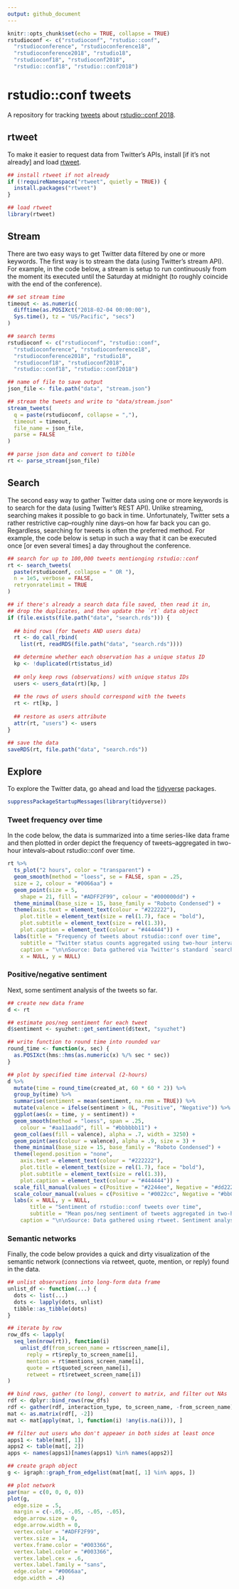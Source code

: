 ```yaml
---
output: github_document
---
```


```r
knitr::opts_chunk$set(echo = TRUE, collapse = TRUE)
rstudioconf <- c("rstudioconf", "rstudio::conf", 
  "rstudioconference", "rstudioconference18", 
  "rstudioconference2018", "rstudio18", 
  "rstudioconf18", "rstudioconf2018", 
  "rstudio::conf18", "rstudio::conf2018")
```

# rstudio::conf tweets

A repository for tracking [tweets](https://twitter.com/hashtag/rstudioconf?f=tweets&vertical=default&src=hash) about [rstudio::conf 2018](https://www.rstudio.com/conference/).

## rtweet

To make it easier to request data from Twitter's APIs, install [if it's not already] and load [rtweet](http://rtweet.info).

```r
## install rtweet if not already
if (!requireNamespace("rtweet", quietly = TRUE)) {
  install.packages("rtweet")
}

## load rtweet
library(rtweet)
```

## Stream

There are two easy ways to get Twitter data filtered by one or more keywords. The first way is to stream the data (using Twitter's stream API). For example, in the code below, a stream is setup to run continuously from the moment its executed until the Saturday at midnight (to roughly coincide with the end of the conference).

```r
## set stream time
timeout <- as.numeric(
  difftime(as.POSIXct("2018-02-04 00:00:00"),
  Sys.time(), tz = "US/Pacific", "secs")
)

## search terms
rstudioconf <- c("rstudioconf", "rstudio::conf", 
  "rstudioconference", "rstudioconference18", 
  "rstudioconference2018", "rstudio18", 
  "rstudioconf18", "rstudioconf2018", 
  "rstudio::conf18", "rstudio::conf2018")

## name of file to save output
json_file <- file.path("data", "stream.json")

## stream the tweets and write to "data/stream.json"
stream_tweets(
  q = paste(rstudioconf, collapse = ","), 
  timeout = timeout,
  file_name = json_file,
  parse = FALSE
)

## parse json data and convert to tibble
rt <- parse_stream(json_file)
```

## Search

The second easy way to gather Twitter data using one or more keywords is to search for the data (using Twitter's REST API). Unlike streaming, searching makes it possible to go back in time. Unfortunately, Twitter sets a rather restrictive cap–roughly nine days–on how far back you can go. Regardless, searching for tweets is often the preferred method. For example, the code below is setup in such a way that it can be executed once [or even several times] a day throughout the conference.

```r
## search for up to 100,000 tweets mentionging rstudio::conf
rt <- search_tweets(
  paste(rstudioconf, collapse = " OR "), 
  n = 1e5, verbose = FALSE,
  retryonratelimit = TRUE
)

## if there's already a search data file saved, then read it in,
## drop the duplicates, and then update the `rt` data object
if (file.exists(file.path("data", "search.rds"))) {
  
  ## bind rows (for tweets AND users data)
  rt <- do_call_rbind(
    list(rt, readRDS(file.path("data", "search.rds"))))

  ## determine whether each observation has a unique status ID
  kp <- !duplicated(rt$status_id)
  
  ## only keep rows (observations) with unique status IDs
  users <- users_data(rt)[kp, ]
  
  ## the rows of users should correspond with the tweets
  rt <- rt[kp, ]
  
  ## restore as users attribute
  attr(rt, "users") <- users
}

## save the data
saveRDS(rt, file.path("data", "search.rds"))
```

## Explore

To explore the Twitter data, go ahead and load the [tidyverse](http://tidyverse.org) packages.

```r
suppressPackageStartupMessages(library(tidyverse))
```

### Tweet frequency over time

In the code below, the data is summarized into a time series-like data frame and then plotted in order depict the frequency of tweets–aggregated in two-hour intevals–about rstudio::conf over time.

```r
rt %>%
  ts_plot("2 hours", color = "transparent") +
  geom_smooth(method = "loess", se = FALSE, span = .25, 
  size = 2, colour = "#0066aa") +
  geom_point(size = 5,
    shape = 21, fill = "#ADFF2F99", colour = "#000000dd") + 
  theme_minimal(base_size = 15, base_family = "Roboto Condensed") + 
  theme(axis.text = element_text(colour = "#222222"), 
    plot.title = element_text(size = rel(1.7), face = "bold"),
    plot.subtitle = element_text(size = rel(1.3)),
    plot.caption = element_text(colour = "#444444")) + 
  labs(title = "Frequency of tweets about rstudio::conf over time",
    subtitle = "Twitter status counts aggregated using two-hour intervals", 
    caption = "\n\nSource: Data gathered via Twitter's standard `search/tweets` API using rtweet",
    x = NULL, y = NULL)
```

### Positive/negative sentiment

Next, some sentiment analysis of the tweets so far.

```r
## create new data frame
d <- rt

## estimate pos/neg sentiment for each tweet
d$sentiment <- syuzhet::get_sentiment(d$text, "syuzhet")

## write function to round time into rounded var
round_time <- function(x, sec) {
  as.POSIXct(hms::hms(as.numeric(x) %/% sec * sec))
}

## plot by specified time interval (2-hours)
d %>%
  mutate(time = round_time(created_at, 60 * 60 * 2)) %>%
  group_by(time) %>%
  summarise(sentiment = mean(sentiment, na.rmm = TRUE)) %>%
  mutate(valence = ifelse(sentiment > 0L, "Positive", "Negative")) %>%
  ggplot(aes(x = time, y = sentiment)) +
  geom_smooth(method = "loess", span = .25,
    colour = "#aa11aadd", fill = "#bbbbbb11") +
  geom_col(aes(fill = valence), alpha = .7, width = 3250) +
  geom_point(aes(colour = valence), alpha = .9, size = 3) +
  theme_minimal(base_size = 15, base_family = "Roboto Condensed") + 
  theme(legend.position = "none",
    axis.text = element_text(colour = "#222222"), 
    plot.title = element_text(size = rel(1.7), face = "bold"),
    plot.subtitle = element_text(size = rel(1.3)),
    plot.caption = element_text(colour = "#444444")) + 
  scale_fill_manual(values = c(Positive = "#2244ee", Negative = "#dd2222")) +
  scale_colour_manual(values = c(Positive = "#0022cc", Negative = "#bb0000")) +
  labs(x = NULL, y = NULL,
       title = "Sentiment of rstudio::conf tweets over time",
       subtitle = "Mean pos/neg sentiment of tweets aggregated in two-hour intervals",
    caption = "\n\nSource: Data gathered using rtweet. Sentiment analysis done using syuzhet")
```


### Semantic networks

Finally, the code below provides a quick and dirty visualization of the semantic network (connections via retweet, quote, mention, or reply) found in the data.

```r
## unlist observations into long-form data frame
unlist_df <- function(...) {
  dots <- list(...)
  dots <- lapply(dots, unlist)
  tibble::as_tibble(dots)
}

## iterate by row
row_dfs <- lapply(
  seq_len(nrow(rt)), function(i) 
    unlist_df(from_screen_name = rt$screen_name[i],
      reply = rt$reply_to_screen_name[i],
      mention = rt$mentions_screen_name[i],
      quote = rt$quoted_screen_name[i],
      retweet = rt$retweet_screen_name[i])
)

## bind rows, gather (to long), convert to matrix, and filter out NAs
rdf <- dplyr::bind_rows(row_dfs)
rdf <- gather(rdf, interaction_type, to_screen_name, -from_screen_name)
mat <- as.matrix(rdf[, -2])
mat <- mat[apply(mat, 1, function(i) !any(is.na(i))), ]

## filter out users who don't appeaer in both sides at least once
apps1 <- table(mat[, 1])
apps2 <- table(mat[, 2])
apps <- names(apps1)[names(apps1) %in% names(apps2)]

## create graph object
g <- igraph::graph_from_edgelist(mat[mat[, 1] %in% apps, ])

## plot network
par(mar = c(0, 0, 0, 0))
plot(g, 
  edge.size = .5,
  margin = c(-.05, -.05, -.05, -.05),
  edge.arrow.size = 0,
  edge.arrow.width = 0,
  vertex.color = "#ADFF2F99",
  vertex.size = 14,
  vertex.frame.color = "#003366",
  vertex.label.color = "#003366",
  vertex.label.cex = .6,
  vertex.label.family = "sans",
  edge.color = "#0066aa",
  edge.width = .4)
```

